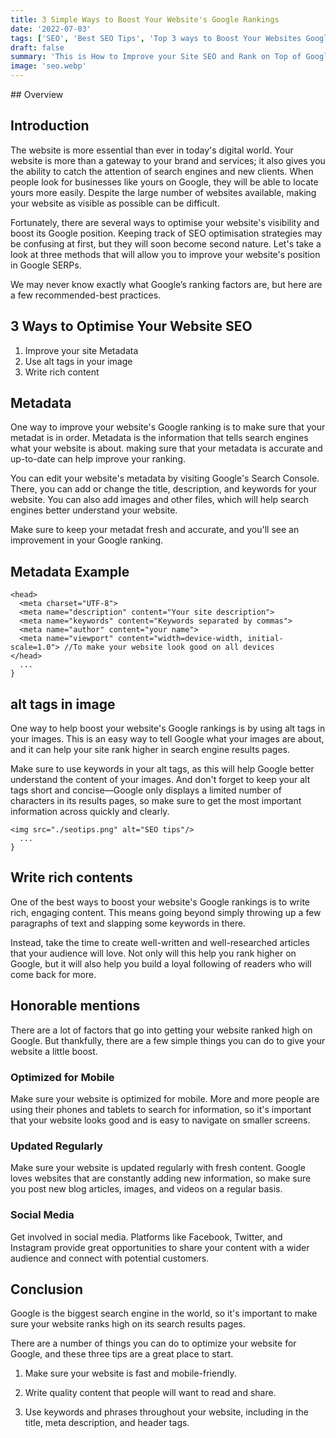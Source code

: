 ```yaml
---
title: 3 Simple Ways to Boost Your Website's Google Rankings
date: '2022-07-03'
tags: ['SEO', 'Best SEO Tips', 'Top 3 ways to Boost Your Websites Google rankings']
draft: false
summary: 'This is How to Improve your Site SEO and Rank on Top of Google.'
image: 'seo.webp'
---
```



<HeaderImage src="/static/images/seo.webp" alt="SEO illustration" width="100%" height="100%" />
## Overview

<TOCInline toc={props.toc} exclude="Overview" toHeading={2} />

## Introduction

The website is more essential than ever in today's digital world. Your website is more than a gateway to your brand and services; it also gives you the ability to catch the attention of search engines and new clients. When people look for businesses like yours on Google, they will be able to locate yours more easily. Despite the large number of websites available, making your website as visible as possible can be difficult.

Fortunately, there are several ways to optimise your website's visibility and boost its Google position. Keeping track of SEO optimisation strategies may be confusing at first, but they will soon become second nature. Let's take a look at three methods that will allow you to improve your website's position in Google SERPs.

We may never know exactly what Google’s ranking factors are, but here are a few recommended-best practices.

## 3 Ways to Optimise Your Website SEO

1. Improve your site Metadata
2. Use alt tags in your image
3. Write rich content

## Metadata

One way to improve your website's Google ranking is to make sure that your metadat is in order. Metadata is the information that tells search engines what your website is about. making sure that your metadata is accurate and up-to-date can help improve your ranking.

You can edit your website's metadata by visiting Google's Search Console. There, you can add or change the title, description, and keywords for your website. You can also add images and other files, which will help search engines better understand your website.

Make sure to keep your metadat fresh and accurate, and you'll see an improvement in your Google ranking.

## Metadata Example

```html:Metadata example
<head>
  <meta charset="UTF-8">
  <meta name="description" content="Your site description">
  <meta name="keywords" content="Keywords separated by commas">
  <meta name="author" content="your name">
  <meta name="viewport" content="width=device-width, initial-scale=1.0"> //To make your website look good on all devices
</head>
  ...
}
```

## alt tags in image

One way to help boost your website's Google rankings is by using alt tags in your images. This is an easy way to tell Google what your images are about, and it can help your site rank higher in search engine results pages.

Make sure to use keywords in your alt tags, as this will help Google better understand the content of your images. And don't forget to keep your alt tags short and concise—Google only displays a limited number of characters in its results pages, so make sure to get the most important information across quickly and clearly.

```html:Example
<img src="./seotips.png" alt="SEO tips"/>
  ...
}
```

<GoogleScript />

## Write rich contents

One of the best ways to boost your website's Google rankings is to write rich, engaging content. This means going beyond simply throwing up a few paragraphs of text and slapping some keywords in there.

Instead, take the time to create well-written and well-researched articles that your audience will love. Not only will this help you rank higher on Google, but it will also help you build a loyal following of readers who will come back for more.

## Honorable mentions

There are a lot of factors that go into getting your website ranked high on Google. But thankfully, there are a few simple things you can do to give your website a little boost.

### Optimized for Mobile

Make sure your website is optimized for mobile. More and more people are using their phones and tablets to search for information, so it's important that your website looks good and is easy to navigate on smaller screens.

### Updated Regularly

Make sure your website is updated regularly with fresh content. Google loves websites that are constantly adding new information, so make sure you post new blog articles, images, and videos on a regular basis.

### Social Media

Get involved in social media. Platforms like Facebook, Twitter, and Instagram provide great opportunities to share your content with a wider audience and connect with potential customers.

## Conclusion

Google is the biggest search engine in the world, so it's important to make sure your website ranks high on its search results pages.

There are a number of things you can do to optimize your website for Google, and these three tips are a great place to start.

1. Make sure your website is fast and mobile-friendly.

2. Write quality content that people will want to read and share.

3. Use keywords and phrases throughout your website, including in the title, meta description, and header tags.
